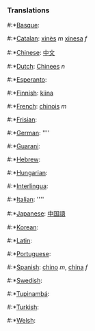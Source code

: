 ===Translations===
#:*[[Basque]]: [[]]
#:*[[Catalan]]: [[xinès]] ''m'' [[xinesa]] ''f''
#:*[[Chinese]]: [[中文]]
#:*[[Dutch]]: [[Chinees]] ''n''
#:*[[Esperanto]]: [[]]
#:*[[Finnish]]: [[kiina]]
#:*[[French]]: [[chinois]] ''m''
#:*[[Frisian]]: [[]]
#:*[[German]]: [[]] ''''
#:*[[Guarani]]: [[]]
#:*[[Hebrew]]: [[]]
#:*[[Hungarian]]: [[]]
#:*[[Interlingua]]: [[]]
#:*[[Italian]]: [[]] ''''
#:*[[Japanese]]: [[中国語]]
#:*[[Korean]]: [[]]
#:*[[Latin]]: [[]]
#:*[[Portuguese]]: [[]]
#:*[[Spanish]]: [[chino]] ''m'', [[china]] ''f''
#:*[[Swedish]]: [[]]
#:*[[Tupinambá]]: [[]]
#:*[[Turkish]]: [[]]
#:*[[Welsh]]: [[]]